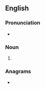 {{also|Ameer}}
==English==

===Pronunciation===
* {{rhymes|en|ɪə(ɹ)|s=2}}

===Noun===
{{en-noun}}

# {{alt form|en|emir}}

===Anagrams===
* {{anagrams|en|a=aeemr|meare|ramee|reame}}